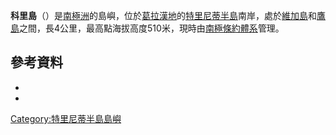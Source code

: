 {{Coord|63|43|S|57|31|W|source:GNIS|display=title}}

'''科里島'''（{{lang-en|Corry Island}}）是[[南極洲|南極洲]]的島嶼，位於[[葛拉漢地|葛拉漢地]]的[[特里尼蒂半島|特里尼蒂半島]]南岸，處於[[維加島|維加島]]和[[鷹島|鷹島]]之間，長4公里，最高點海拔高度510米，現時由[[南極條約體系|南極條約體系]]管理。

==參考資料==
*{{cite gnis | type = antarid | id = 3189| name = Corry Island | accessdate = 2011-11-26}}
*{{usgs-gazetteer|id=3189}}

{{DEFAULTSORT:Corry Island}}
[[Category:特里尼蒂半島島嶼|Category:特里尼蒂半島島嶼]]


{{TrinityPeninsula-geo-stub}}